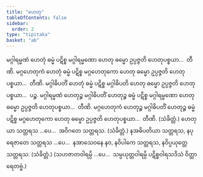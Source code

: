 ```yaml
---
title: "ဟေတု"
tableOfContents: false
sidebar:
  order: 2
type: "tipitaka"
basket: "ab"
---
```



<DynamicBreadcrumb />

<Division number="192">

<Paragraph number="718">
မဂ္ဂါရမ္မဏံ ဟေတုံ ဓမ္မံ ပဋိစ္စ မဂ္ဂါရမ္မဏော ဟေတု ဓမ္မော ဥပ္ပဇ္ဇတိ ဟေတုပစ္စယာ…  တီဏိ.
</Paragraph>

<Paragraph number="719">
မဂ္ဂဟေတုကံ ဟေတုံ ဓမ္မံ ပဋိစ္စ မဂ္ဂဟေတုကော ဟေတု ဓမ္မော ဥပ္ပဇ္ဇတိ ဟေတုပစ္စယာ…  တီဏိ.
</Paragraph>

<Paragraph number="720">
မဂ္ဂါဓိပတိံ ဟေတုံ ဓမ္မံ ပဋိစ္စ မဂ္ဂါဓိပတိ ဟေတု ဓမ္မော ဥပ္ပဇ္ဇတိ ဟေတုပစ္စယာ…  ပဉ္စ.
</Paragraph>

<Paragraph number="721">
မဂ္ဂါရမ္မဏံ ဟေတုဉ္စ မဂ္ဂါဓိပတိံ ဟေတုဉ္စ ဓမ္မံ ပဋိစ္စ မဂ္ဂါရမ္မဏော ဟေတု ဓမ္မော ဥပ္ပဇ္ဇတိ ဟေတုပစ္စယာ…  တီဏိ.
</Paragraph>

<Paragraph number="722">
မဂ္ဂဟေတုကံ ဟေတုဉ္စ မဂ္ဂါဓိပတိံ ဟေတုဉ္စ ဓမ္မံ ပဋိစ္စ မဂ္ဂဟေတုကော ဟေတု ဓမ္မော ဥပ္ပဇ္ဇတိ ဟေတုပစ္စယာ…  တီဏိ. (သံခိတ္တံ.)
</Paragraph>

</Division>
<Division number="193">

<Paragraph number="723">
ဟေတုယာ သတ္တရသ …ပေ…  အဝိဂတေ သတ္တရသ. (သံခိတ္တံ.)
</Paragraph>

<Paragraph number="724">
နအဓိပတိယာ သတ္တရသ, နပုရေဇာတေ သတ္တရသ …ပေ…  နအာသေဝနေ နဝ, နဝိပါကေ သတ္တရသ, နဝိပ္ပယုတ္တေ သတ္တရသ. (သံခိတ္တံ.)
</Paragraph>

<Paragraph number="725">
(သဟဇာတဝါရမ္ပိ …ပေ…  သမ္ပယုတ္တဝါရမ္ပိ ပဋိစ္စဝါရသဒိသံ ဝိတ္ထာရေတဗ္ဗံ.)
</Paragraph>
</Division>